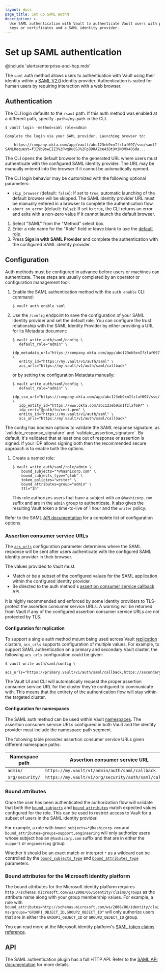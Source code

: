 ```yaml
---
layout: docs
page_title: Set up SAML authN
description: >-
  Use SAML authentication with Vault to authenticate Vault users with public
  keys or certificates and a SAML identity provider.
---
```


# Set up SAML authentication

@include 'alerts/enterprise-and-hcp.mdx'

The `saml` auth method allows users to authentication with Vault using their identity
within a [SAML V2.0](https://saml.xml.org/saml-specifications) identity provider.
Authentication is suited for human users by requiring interaction with a web browser.

## Authentication

<Tabs>

<Tab heading="Vault CLI">

The CLI login defaults to the `/saml` path. If this auth method was enabled at a
different path, specify `-path=/my-path` in the CLI.

```shell-session
$ vault login -method=saml role=admin

Complete the login via your SAML provider. Launching browser to:

    https://company.okta.com/app/vault/abc123eb9xnIfzlaf697/sso/saml?SAMLRequest=fJI9b9swEIZ3%2FwqBu0SJ%2FpBDRAZce4iBtDViN0MX40Sda...
```

The CLI opens the default browser to the generated URL where users must authenticate
with the configured SAML identity provider. The URL may be manually entered into the
browser if it cannot be automatically opened.

The CLI login behavior may be customized with the following optional parameters:

- `skip_browser` (default: `false`): If set to `true`, automatic launching of the default
  browser will be skipped. The SAML identity provider URL must be manually entered in a
  browser to complete the authentication flow.
- `abort_on_error` (default: `false`): If set to `true`, the CLI returns an error and
  exits with a non-zero value if it cannot launch the default browser.

</Tab>

<Tab heading="Vault UI">

1. Select "SAML" from the "Method" select box.
1. Enter a role name for the "Role" field or leave blank to use
   the [default role](/vault/api-docs/auth/saml#default_role).
1. Press **Sign in with SAML Provider** and complete the authentication with the
   configured SAML identity provider.

</Tab>

</Tabs>

## Configuration

Auth methods must be configured in advance before users or machines can
authenticate. These steps are usually completed by an operator or configuration
management tool.

1. Enable the SAML authentication method with the `auth enable` CLI command:

   ```shell-session
   $ vault auth enable saml
   ```

1. Use the `/config` endpoint to save the configuration of your SAML identity provider and
   set the default role. You can configure the trust relationship with the SAML Identity
   Provider by either providing a URL for its Metadata document:

   ```shell-session
   $ vault write auth/saml/config \
      default_role="admin" \
      idp_metadata_url="https://company.okta.com/app/abc123eb9xnIfzlaf697/sso/saml/metadata" \
      entity_id="https://my.vault/v1/auth/saml" \
      acs_urls="https://my.vault/v1/auth/saml/callback"
   ```

   or by setting the configuration Metadata manually:

   ```shell-session
   $ vault write auth/saml/config \
      default_role="admin" \
      idp_sso_url="https://company.okta.com/app/abc123eb9xnIfzlaf697/sso/saml" \
      idp_entity_id="https://www.okta.com/abc123eb9xnIfzlaf697" \
      idp_cert="@path/to/cert.pem" \
      entity_id="https://my.vault/v1/auth/saml" \
      acs_urls="https://my.vault/v1/auth/saml/callback"
   ```
<Note>
  The config has boolean options to validate the SAML response signature, as `validate_response_signature` and
  `validate_assertion_signature`. By default, it's validated that at least one out of response or assertion is signed.
  If your IDP allows signing both then the recommended secure approach is to enable both the options.
</Note>

1. Create a named role:

   ```shell-session
   $ vault write auth/saml/role/admin \
       bound_subjects="*@hashicorp.com" \
       bound_subjects_type="glob" \
       token_policies="writer" \
       bound_attributes=group="admin" \
       ttl="1h"
   ```

   This role authorizes users that have a subject with an `@hashicorp.com` suffix and
   are in the `admin` group to authenticate. It also gives the resulting Vault token a
   time-to-live of 1 hour and the `writer` policy.

Refer to the SAML [API documentation](/vault/api-docs/auth/saml) for a
complete list of configuration options.

### Assertion consumer service URLs

The [`acs_urls`](/vault/api-docs/auth/saml#acs_urls) configuration parameter determines
where the SAML response will be sent after users authenticate with the configured SAML
identity provider in their browser.

The values provided to Vault must:

- Match or be a subset of the configured values for the SAML application within the
  configured identity provider.
- Be directed to the auth method's [assertion consumer service
  callback](/vault/api-docs/auth/saml#assertion-consumer-service-callback) API.

<Note>
  It is highly recommended and enforced by some identity providers to TLS-protect the
  assertion consumer service URLs. A warning will be returned from Vault if any of the
  configured assertion consumer service URLs are not protected by TLS.
</Note>

#### Configuration for replication

To support a single auth method mount being used across Vault [replication](/vault/docs/enterprise/replication)
clusters, `acs_urls` supports configuration of multiple values. For example, to support
SAML authentication on a primary and secondary Vault cluster, the following `acs_urls`
configuration could be given:

   ```shell-session
   $ vault write auth/saml/config \
      acs_urls="https://primary.vault/v1/auth/saml/callback,https://secondary.vault/v1/auth/saml/callback"
   ```

The Vault UI and CLI will automatically request the proper assertion consumer service URL
for the cluster they're configured to communicate with. This means that the entirety of the
authentication flow will stay within the targeted cluster.

#### Configuration for namespaces

The SAML auth method can be used within Vault [namespaces](/vault/docs/enterprise/namespaces).
The assertion consumer service URLs configured in both Vault and the identity provider must
include the namespace path segment.

The following table provides assertion consumer service URLs given different namespace paths:

| Namespace path  | Assertion consumer service URL                        |
|-----------------|-------------------------------------------------------|
| `admin/`        | `https://my.vault/v1/admin/auth/saml/callback`        |
| `org/security/` | `https://my.vault/v1/org/security/auth/saml/callback` |

### Bound attributes

Once the user has been authenticated the authorization flow will validate
that both the [`bound_subjects`](/vault/api-docs/auth/saml#bound_subjects) and
[`bound_attributes`](/vault/api-docs/auth/saml#bound_attributes) match expected
values configured for the role. This can be used to restrict access to Vault for
a subset of users in the SAML identity provider.

For example, a role with `bound_subjects=*@hashicorp.com` and
`bound_attributes=groups=support,engineering` will only authorize users whose subject has
an `@hashicorp.com` suffix and that are in either the `support` or `engineering` group.

Whether it should be an exact match or interpret `*` as a wildcard can be
controlled by the [`bound_subjects_type`](/vault/api-docs/auth/saml#bound_subjects_type) and
[`bound_attributes_type`](/vault/api-docs/auth/saml#bound_attributes_type) parameters.

### Bound attributes for the Microsoft identity platform

The bound attributes for the Microsoft identity platform requires
`http://schemas.microsoft.com/ws/2008/06/identity/claims/groups` as the
attribute name along with your group membership values. For example, a role with
`bound_attributes=http://schemas.microsoft.com/ws/2008/06/identity/claims/groups="GROUP1_OBJECT_ID,GROUP2_OBJECT_ID"`
will only authorize users that are in either the `GROUP1_OBJECT_ID` or
`GROUP2_OBJECT_ID` group.

You can read more at the Microsoft identity platform's
[SAML token claims reference](https://learn.microsoft.com/en-us/entra/identity-platform/reference-saml-tokens).

## API

The SAML authentication plugin has a full HTTP API. Refer to the
[SAML API documentation](/vault/api-docs/auth/saml) for more details.